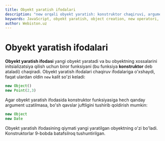 ```yaml
---
title: Obyekt yaratish ifodalari
description: "new orqali obyekt yaratish: konstruktor chaqiruvi, argumentlar, qavslarni tushirib qoldirish holatlari va qaytadigan qiymat."
keywords: JavaScript, obyekt yaratish, object creation, new operatori, new operator, konstruktor, constructor, argumentlar, arguments, qaytarish qiymati, return value, obyekt initsializatsiya, object initialization, yangi obyekt, new object
author: Webiston.uz
---
```


# Obyekt yaratish ifodalari

**Obyekt yaratish ifodasi** yangi obyekt yaratadi va bu obyektning xossalarini initsializatsiya qilish uchun biror funksiyani (bu funksiya **konstruktor** deb ataladi) chaqiradi. Obyekt yaratish ifodalari chaqiruv ifodalariga o'xshaydi, faqat ulardan oldin `new` kalit so'zi keladi:

``` js
new Object()
new Point(2,3)
```

Agar obyekt yaratish ifodasida konstruktor funksiyasiga hech qanday argument uzatilmasa, bo'sh qavslar juftligini tushirib qoldirish mumkin:

``` js
new Object
new Date
```

Obyekt yaratish ifodasining qiymati yangi yaratilgan obyektning o'zi bo'ladi. Konstruktorlar 9-bobda batafsilroq tushuntirilgan.